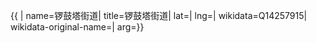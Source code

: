 {{ {{{1|PRC admin/showdata}}}|
name=锣鼓塔街道|
title=锣鼓塔街道|
lat=|
lng=|
wikidata=Q14257915|
wikidata-original-name=|
arg={{{arg|}}}}}